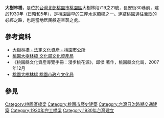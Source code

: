 {{coord|24.988131|N|121.317324|E|display=title}}
{{tw monument
|name=大樹林橋
|formername=
|image=桃園市大樹林橋.jpg
|imagename=
|othername=
|formalname=
|level=歷史建築
|class=橋樑
|time = {{flagicon|Empire of Japan}}昭和5年(1930年)
|location={{flagicon|ROC}}桃園市桃園區
|open=
|cost=
|website=
}}

'''大樹林橋'''，是位於[[台灣北部|台灣北部]][[桃園市|桃園市]][[桃園區|桃園區]]大樹林段719之21號，長安街30巷前，建於1930年（日昭和5年），是桃園最早的三座水泥橋樑之一。連結[[桃園區|桃園]]通往[[鶯歌區|鶯歌]]的必經之路，也是當地居民躲避空襲之處。

== 參考資料 ==
* [https://www.tao.tycg.gov.tw/home.jsp?id=20120&parentpath=0,3,20118&mcustomize=onemessages_view.jsp&dataserno=201410280005&aplistdn=ou=data,ou=travel,ou=tao,ou=ap_root,o=tycg,c=tw&toolsflag=Y 大樹林橋 - 法定文化資產 - 桃園市公所] {{Wayback|url=https://www.tao.tycg.gov.tw/home.jsp?id=20120&parentpath=0,3,20118&mcustomize=onemessages_view.jsp&dataserno=201410280005&aplistdn=ou=data,ou=travel,ou=tao,ou=ap_root,o=tycg,c=tw&toolsflag=Y |date=20210519193732 }}
* [https://nchdb.boch.gov.tw/assets/advanceSearch/historicalBuilding/20070424000001 桃園大樹林橋  文化部文化資產局]{{Wayback|url=https://nchdb.boch.gov.tw/assets/advanceSearch/historicalBuilding/20070424000001 |date=20200224172713 }}
* 《桃園縣文化資產導覽手冊：漫步桃花源》，邱傑 著作，桃園縣文化局，2007年12月
* [https://culture.tycg.gov.tw/home.jsp?id=145&parentpath=0%2C130%2C133&mcustomize=onemessages_view.jsp&dataserno=201607110108&aplistdn=ou=data,ou=chculture3,ou=chculture,ou=ap_root,o=tycg,c=tw&toolsflag=Y 桃園大樹林橋 桃園市政府文化局] {{Wayback|url=https://culture.tycg.gov.tw/home.jsp?id=145&parentpath=0%2C130%2C133&mcustomize=onemessages_view.jsp&dataserno=201607110108&aplistdn=ou=data,ou=chculture3,ou=chculture,ou=ap_root,o=tycg,c=tw&toolsflag=Y |date=20210519190427 }}

== 參見 ==
{{commons category|Dashulin Bridge}}
{{桃園市文化資產}}

[[Category:桃園區橋梁|Category:桃園區橋梁]]
[[Category:桃園市歷史建築|Category:桃園市歷史建築]]
[[Category:台灣日治時期交通建築|Category:台灣日治時期交通建築]]
[[Category:1930年完工橋梁|Category:1930年完工橋梁]]
[[Category:1930年台灣建立|Category:1930年台灣建立]]